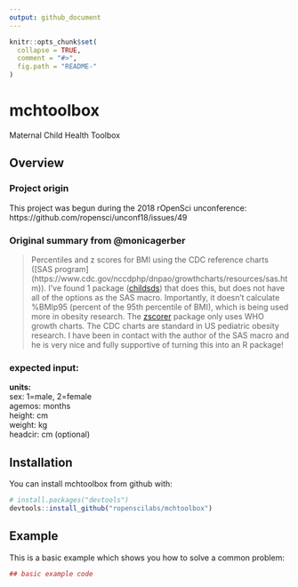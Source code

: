 ```yaml
---
output: github_document
---
```


<!-- README.md is generated from README.Rmd. Please edit that file -->

```r
knitr::opts_chunk$set(
  collapse = TRUE,
  comment = "#>",
  fig.path = "README-"
)
```


# mchtoolbox
Maternal Child Health Toolbox

## Overview
### Project origin
This project was begun during the 2018 rOpenSci unconference:
  https://github.com/ropensci/unconf18/issues/49   

### Original summary from @monicagerber

> Percentiles and z scores for BMI using the CDC reference charts ([SAS program] (https://www.cdc.gov/nccdphp/dnpao/growthcharts/resources/sas.htm)). I've found 1 package ([childsds](https://cran.r-project.org/web/packages/childsds/index.html)) that does this, but does not have all of the options as the SAS macro. Importantly, it doesn't calculate %BMIp95 (percent of the 95th percentile of BMI), which is being used more in obesity research. The [zscorer](https://nutriverse.validmeasures.org/zscorer/index.html) package only uses WHO growth charts. The CDC charts are standard in US pediatric obesity research. I have been in contact with the author of the SAS macro and he is very nice and fully supportive of turning this into an R package!
  
### expected input:
  __units:__  
sex: 1=male, 2=female  
agemos: months  
height: cm  
weight: kg  
headcir: cm (optional)  


## Installation

You can install mchtoolbox from github with:
  
  ```r
# install.packages("devtools")
devtools::install_github("ropenscilabs/mchtoolbox")
```

## Example

This is a basic example which shows you how to solve a common problem:
  
  ```r
## basic example code
```
